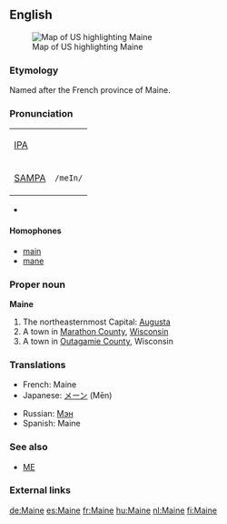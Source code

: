 {{see|maine}}
{{wikipediapar|Maine}}
{{wikipediapar|Maine, Marathon County, Wisconsin}}
{{wikipediapar|Maine, Outagamie County, Wisconsin}}
==English==
[[Image:Map of USA highlighting Maine.png|thumb|right|Map of US highlighting Maine]]

===Etymology===
Named after the French province of Maine.

===Pronunciation===
{| border=1 cellpadding=5
| [[w:IPA|IPA]] || {{IPAchar|/meɪn/}}
|-
| [[w:SAMPA|SAMPA]] || <tt>/meIn/</tt>
|}
*{{audio|en-us-Maine.ogg|Audio (US)}}

====Homophones====
*[[main]]
*[[mane]]

===Proper noun===
'''Maine'''
#The northeasternmost {{USstate}} Capital: [[Augusta]]
#A town in [[Marathon County]], [[Wisconsin]]
#A town in [[Outagamie County]], Wisconsin

===Translations===
{{top}}
*French: Maine {{f}}
*Japanese: [[メーン]] (Mēn)
{{mid}}
*Russian: [[Мэн]] {{IPAchar|(Mɛn)}}
*Spanish: Maine
{{bottom}}

===See also===
*[[ME]]

===External links===
{{pedialite}}

[[de:Maine]]
[[es:Maine]]
[[fr:Maine]]
[[hu:Maine]]
[[nl:Maine]]
[[fi:Maine]]